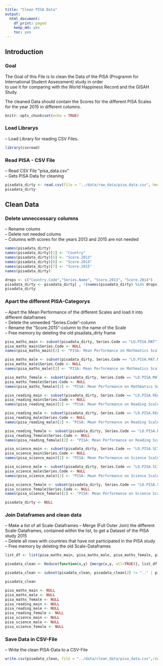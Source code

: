 ```yaml
---
title: "Clean PISA Data"
output:
  html_document:
    df_print: paged
    keep_md: yes
    toc: yes
---
```


## Introduction

### Goal

The Goal of this File is to clean the Data of the PISA (Programm for International Student Assessment) study in order  
to use it for comparing with the World Happiness Record and the GISAH Study.
  
The cleaned Data should contain the Scores for the different PISA Scales for the year 2015 in different columns.

```r
knitr::opts_chunk$set(echo = TRUE)
```

### Load Librarys

-- Load Library for reading CSV Files.

```r
library(csvread)
```


### Read PISA - CSV File

-- Read CSV File "pisa_data.csv"  
-- Gets PISA Data for cleaning


```r
pisadata_dirty <- read.csv(file = "../data/raw_data/pisa_data.csv", header = TRUE)
pisadata_dirty
```

## Clean Data

### Delete unneccessary columns

-- Rename colums  
-- Delete not needed colums  
  -- Columns with scores for the years 2013 and 2015 are not needed  

```r
names(pisadata_dirty)
names(pisadata_dirty)[1] <- "Country"
names(pisadata_dirty)[5] <- "Score.2013"
names(pisadata_dirty)[6] <- "Score.2014"
names(pisadata_dirty)[7] <- "Score.2015"
names(pisadata_dirty)

drops <- c("Country.Code","Series.Name", "Score.2013", "Score.2014")
pisadata_dirty <- pisadata_dirty[ , !(names(pisadata_dirty) %in% drops)]
pisadata_dirty
```

### Apart the different PISA-Categorys

-- Apart the Mean Performance of the different Scales and load it into different dataframes  
-- Delete the unneeded "Series.Code"-column  
-- Rename the "Score.2015"-column to the name of the Scale  
-- Free memory by deleting the old pisadata_dirty frame

```r
pisa_maths_main <- subset(pisadata_dirty, Series.Code == "LO.PISA.MAT")
pisa_maths_main$Series.Code <- NULL
names(pisa_maths_main)[2] <- "PISA: Mean Performance on Mathmatics Scale"
```

```r
pisa_maths_male <- subset(pisadata_dirty, Series.Code == "LO.PISA.MAT.MA")
pisa_maths_male$Series.Code <- NULL
names(pisa_maths_male)[2] <- "PISA: Mean Performance on Mathmatics Scale (Male)"
```

```r
pisa_maths_female <- subset(pisadata_dirty, Series.Code == "LO.PISA.MAT.FE")
pisa_maths_female$Series.Code <- NULL
names(pisa_maths_female)[2] <- "PISA: Mean Performance on Mathmatics Scale (Female)"
```

```r
pisa_reading_main <- subset(pisadata_dirty, Series.Code == "LO.PISA.REA")
pisa_reading_main$Series.Code <- NULL
names(pisa_reading_main)[2] <- "PISA: Mean Performance on Reading Scale"
```

```r
pisa_reading_male <- subset(pisadata_dirty, Series.Code == "LO.PISA.REA.MA")
pisa_reading_male$Series.Code <- NULL
names(pisa_reading_male)[2] <- "PISA: Mean Performance on Reading Scale (Male)"
```

```r
pisa_reading_female <- subset(pisadata_dirty, Series.Code == "LO.PISA.REA.FE")
pisa_reading_female$Series.Code <- NULL
names(pisa_reading_female)[2] <- "PISA: Mean Performance on Reading Scale (Female)"
```

```r
pisa_science_main <- subset(pisadata_dirty, Series.Code == "LO.PISA.SCI")
pisa_science_main$Series.Code <- NULL
names(pisa_science_main)[2] <- "PISA: Mean Performance on Science Scale"
```

```r
pisa_science_male <- subset(pisadata_dirty, Series.Code == "LO.PISA.SCI.MA")
pisa_science_male$Series.Code <- NULL
names(pisa_science_male)[2] <- "PISA: Mean Performance on Science Scale (Male)"
```

```r
pisa_science_female <- subset(pisadata_dirty, Series.Code == "LO.PISA.SCI.FE")
pisa_science_female$Series.Code <- NULL
names(pisa_science_female)[2] <- "PISA: Mean Performance on Science Scale (Female)"
```

```r
pisadata_dirty <- NULL
```

### Join Dataframes and clean data

-- Make a list of all Scale-Dataframes
-- Merge (Full Outer Join) the different Scale-Dataframes, contained within the list, to get a Dataset of the PISA study 2015  
-- Delete all rows with countries that have not participated in the PISA study
-- Free memory by deleting the old Scale-Dataframes

```r
list_df <- list(pisa_maths_main, pisa_maths_male, pisa_maths_female, pisa_reading_main, pisa_reading_male, pisa_reading_female, pisa_science_main, pisa_science_male, pisa_science_female)
```

```r
pisadata_clean <- Reduce(function(x,y) {merge(x,y, all=TRUE)}, list_df)
```

```r
pisadata_clean <- subset(pisadata_clean, pisadata_clean[2] != ".." | pisadata_clean[3] != ".." | pisadata_clean[4] != ".." | pisadata_clean[5] != ".." | pisadata_clean[6] != ".." | pisadata_clean[7] != ".." | pisadata_clean[8] != ".." | pisadata_clean[9] != ".." | pisadata_clean[10] != "..")

pisadata_clean
```

```r
pisa_maths_main <- NULL
pisa_maths_male <- NULL
pisa_maths_female <- NULL
pisa_reading_main <- NULL
pisa_reading_male <- NULL
pisa_reading_female <- NULL
pisa_science_main <- NULL
pisa_science_male <- NULL
pisa_science_female <- NULL
```

### Save Data in CSV-File

-- Write the clean PISA-Data to a CSV-File

```r
write.csv(pisadata_clean, file = "../data/clean_data/pisa_data.csv",row.names=FALSE, na="")
```